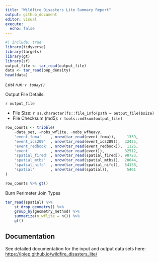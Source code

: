 ```yaml
---
title: "Wildfire Disasters Lite Summary Report"
output: github_document
editor: visual
execute:
  echo: false
---
```


```r
#| include: true
library(tidyverse)
library(targets)
library(gt)
library(sf)
output_file <- tar_read(output_file)
data <- tar_read(pop_density)
head(data)
```

*Last run: `r today()`*

Output File Details:

`r output_file`

-   File Size: `r as.character(fs::file_info(path = output_file)$size)`
-   File Checksum (md5): `r tools::md5sum(output_file)`

```r
row_counts <- tribble(
	~data_set, ~nobs_wflite, ~nobs_wfheavy,
	'event_fema'    , nrow(tar_read(event_fema)),     1339,
	'event_ics209'  , nrow(tar_read(event_ics209)),  32425,
	'event_redbook' , nrow(tar_read(event_redbook)),  1126,
	'event'         , nrow(tar_read(event)),         32512, 
	'spatial_fired' , nrow(tar_read(spatial_fired)), 98723,
	'spatial_mtbs'  , nrow(tar_read(spatial_mtbs)),  20644,
	'spatial_nifc'  , nrow(tar_read(spatial_nifc)),  54158,
	'spatial'       , nrow(tar_read(spatial)),        5461
)

row_counts %>% gt()
```

Burn Perimeter Join Types

```r
tar_read(spatial) %>%
	st_drop_geometry() %>% 
	group_by(geometry_method) %>%
	summarize(n_wflite = n()) %>%
	gt()
```

## Documentation

See detailed documentation for the input and output data sets here: <https://lpiep.github.io/wildfire_disasters_lite/>
